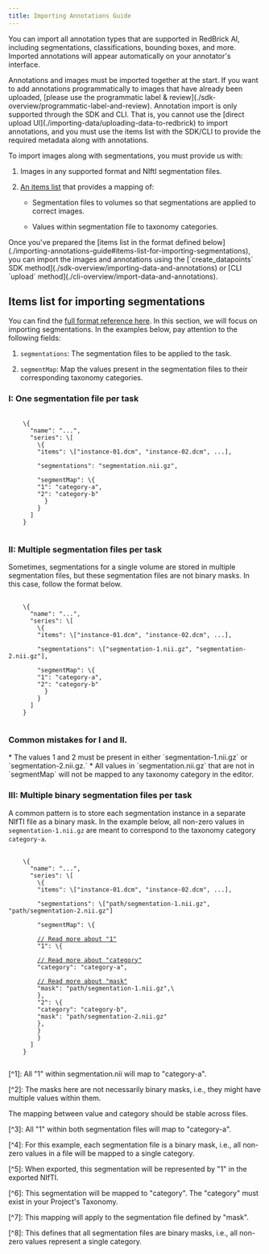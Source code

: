 ```yaml
---
title: Importing Annotations Guide
---
```


You can import all annotation types that are supported in RedBrick AI, including segmentations, classifications, bounding boxes, and more. Imported annotations will appear automatically on your annotator's interface.

<Warning>
  Annotations and images must be imported together at the start.&#x20;
</Warning>

<Warning>
  If you want to add annotations programmatically to images that have already been uploaded, [please use the programmatic label & review](./sdk-overview/programmatic-label-and-review).
</Warning>

<Warning>
  Annotation import is only supported through the SDK and CLI.&#x20;
</Warning>

<Warning>
  That is, you cannot use the [direct upload UI](./importing-data/uploading-data-to-redbrick) to import annotations, and you must use the items list with the SDK/CLI to provide the required metadata along with annotations.
</Warning>

To import images along with segmentations, you must provide us with:

1. Images in any supported format and NIftI segmentation files.

2. [An items list](./importing-annotations-guide#items-list-for-importing-segmentations) that provides a mapping of:

   * Segmentation files to volumes so that segmentations are applied to correct images.

   * Values within segmentation file to taxonomy categories.

<Check>
  Once you've prepared the [items list in the format defined below](./importing-annotations-guide#items-list-for-importing-segmentations), you can import the images and annotations using the [`create_datapoints` SDK method](./sdk-overview/importing-data-and-annotations) or [CLI `upload` method](./cli-overview/import-data-and-annotations).
</Check>

## Items list for importing segmentations

You can find the [full format reference here](./formats/full-format-reference#items-list-and-tasks.json). In this section, we will focus on importing segmentations. In the examples below, pay attention to the following fields:&#x20;

1. `segmentations`: The segmentation files to be applied to the task.

2. `segmentMap`: Map the values present in the segmentation files to their corresponding taxonomy categories.

### I: One segmentation file per task

<pre class="language-json" data-line-numbers>
  <code class="lang-json">
    \{
      "name": "...",
      "series": \[
        \{
        "items": \["instance-01.dcm", "instance-02.dcm", ...],
    
        "segmentations": "segmentation.nii.gz",
    
        "segmentMap": \{
        "1": "category-a",
        "2": "category-b"
          }
        }
      ]
    }
  </code>
</pre>

### II: Multiple segmentation files per task

Sometimes, segmentations for a single volume are stored in multiple segmentation files, but these segmentation files are not binary masks. In this case, follow the format below.

<pre class="language-json5">
  <code class="lang-json5">
    \{
      "name": "...",
      "series": \[
        \{
        "items": \["instance-01.dcm", "instance-02.dcm", ...],
    
        "segmentations": \["segmentation-1.nii.gz", "segmentation-2.nii.gz"],
    
        "segmentMap": \{
        "1": "category-a",
        "2": "category-b"
          }
        }
      ]
    }
  </code>
</pre>

### Common mistakes for I and II.&#x20;

<Warning>
  * The values 1 and 2 must be present in either `segmentation-1.nii.gz` or `segmentation-2.nii.gz.`
</Warning>

<Warning>
  * All values in `segmentation.nii.gz` that are not in `segmentMap` will not be mapped to any taxonomy category in the editor.
</Warning>

### III: Multiple binary segmentation files per task

A common pattern is to store each segmentation instance in a separate NIfTI file as a binary mask. In the example below, all non-zero values in `segmentation-1.nii.gz` are meant to correspond to the taxonomy category `category-a`.&#x20;

<pre class="language-json">
  <code class="lang-json">
    \{
      "name": "...",
      "series": \[
        \{
        "items": \["instance-01.dcm", "instance-02.dcm", ...],
    
        "segmentations": \["path/segmentation-1.nii.gz", "path/segmentation-2.nii.gz"]
    
        "segmentMap": \{
    
        <a data-footnote-ref href="#user-content-fn-5">// Read more about "1"</a>
        "1": \{
    
        <a data-footnote-ref href="#user-content-fn-6">// Read more about "category"</a>
        "category": "category-a",
    
        <a data-footnote-ref href="#user-content-fn-7">// Read more about "mask"</a>
        "mask": "path/segmentation-1.nii.gz",\
        },
        "2": \{
        "category": "category-b",
        "mask": "path/segmentation-2.nii.gz"
        },
        }
        }
      ]
    }
  </code>
</pre>

\[^1]: All "1" within segmentation.nii will map to "category-a".

\[^2]: The masks here are not necessarily binary masks, i.e., they might have multiple values within them.&#x20;

The mapping between value and category should be stable across files.&#x20;

\[^3]: All "1" within both segmentation files will map to "category-a".

\[^4]: For this example, each segmentation file is a binary mask, i.e., all non-zero values in a file will be mapped to a single category.

\[^5]: When exported, this segmentation will be represented by "1" in the exported NIfTI.

\[^6]: This segmentation will be mapped to "category". The "category" must exist in your Project's Taxonomy.

\[^7]: This mapping will apply to the segmentation file defined by "mask".

\[^8]: This defines that all segmentation files are binary masks, i.e., all non-zero values represent a single category.&#x20;